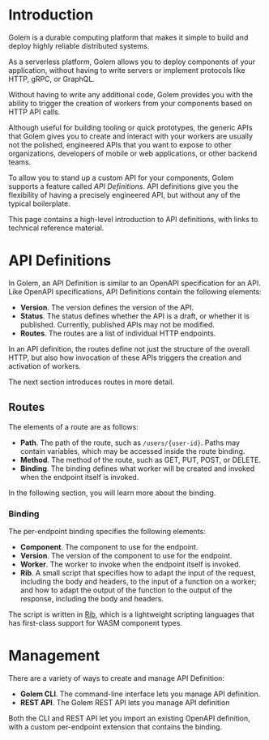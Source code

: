 
# Introduction

Golem is a durable computing platform that makes it simple to build and deploy
highly reliable distributed systems.

As a serverless platform, Golem allows you to deploy components of your 
application, without having to write servers or implement protocols like HTTP, 
gRPC, or GraphQL.

Without having to write any additional code, Golem provides you with the ability 
to trigger the creation of workers from your components based on HTTP API calls.

Although useful for building tooling or quick prototypes, the generic APIs that 
Golem gives you to create and interact with your workers are usually not the 
polished, engineered APIs that you want to expose to other organizations, 
developers of mobile or web applications, or other backend teams.

To allow you to stand up a custom API for your components, Golem supports a 
feature called _API Definitions_. API definitions give you the flexibility of 
having a precisely engineered API, but without any of the typical boilerplate.

This page contains a high-level introduction to API definitions, with links to 
technical reference material.

# API Definitions

In Golem, an API Definition is similar to an OpenAPI specification for an API.
Like OpenAPI specifications, API Definitions contain the following elements:

 - **Version**. The version defines the version of the API.
 - **Status**. The status defines whether the API is a draft, or whether it is 
   published. Currently, published APIs may not be modified.
 - **Routes**. The routes are a list of individual HTTP endpoints.

In an API definition, the routes define not just the structure of the overall 
HTTP, but also how invocation of these APIs triggers the creation and activation
of workers.

The next section introduces routes in more detail.

## Routes 

The elements of a route are as follows:

 - **Path**. The path of the route, such as `/users/{user-id}`. Paths may 
   contain variables, which may be accessed inside the route binding. 
 - **Method**. The method of the route, such as GET, PUT, POST, or DELETE. 
 - **Binding**. The binding defines what worker will be created and invoked 
   when the endpoint itself is invoked.

In the following section, you will learn more about the binding.

### Binding 

The per-endpoint binding specifies the following elements:

 - **Component**. The component to use for the endpoint.
 - **Version**. The version of the component to use for the endpoint. 
 - **Worker**. The worker to invoke when the endpoint itself is invoked.
 - **Rib**. A small script that specifies how to adapt the input of the request,
   including the body and headers, to the input of a function on a worker; and 
   how to adapt the output of the function to the output of the response, 
   including the body and headers. 

The script is written in [Rib](/docs/rib), which is a lightweight scripting 
languages that has first-class support for WASM component types.

# Management

There are a variety of ways to create and manage API Definition:

 - **Golem CLI**. The command-line interface lets you manage API definition.
 - **REST API**. The Golem REST API lets you manage API definition

Both the CLI and REST API let you import an existing OpenAPI definition, with 
a custom per-endpoint extension that contains the binding.